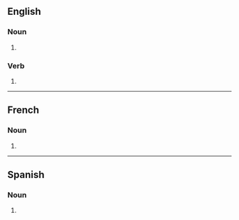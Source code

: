 ==English==

===Noun===
{{head|en|noun form}}

# {{plural of|en|handicap}}

===Verb===
{{head|en|verb form}}

# {{en-third-person singular of|handicap}}

----

==French==

===Noun===
{{head|fr|noun plural form|g=m}}

# {{plural of|fr|handicap}}

----

==Spanish==

===Noun===
{{head|es|noun form}}

# {{plural of|es|handicap}}
